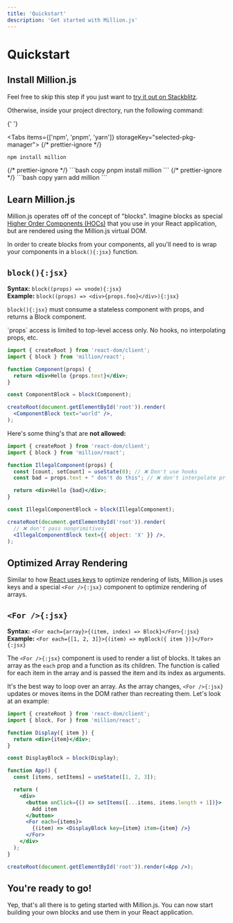 ```yaml
---
title: 'Quickstart'
description: 'Get started with Million.js'
---
```



# Quickstart

## Install Million.js

Feel free to skip this step if you just want to [try it out on Stackblitz](https://stackblitz.com/edit/million-template?file=App.tsx).

Otherwise, inside your project directory, run the following command:

{' '}

<Tabs items={['npm', 'pnpm', 'yarn']} storageKey="selected-pkg-manager">
  {/* prettier-ignore */}
  <Tab>
  ```bash copy
  npm install million
  ```
  </Tab>
  {/* prettier-ignore */}
  <Tab>
  ```bash copy
  pnpm install million
  ```
  </Tab>
  {/* prettier-ignore */}
  <Tab>
  ```bash copy
  yarn add million
  ```
  </Tab>
</Tabs>

## Learn Million.js

Million.js operates off of the concept of "blocks". Imagine blocks as special [Higher Order Components (HOCs)](https://legacy.reactjs.org/docs/higher-order-components.html) that you use in your React application, but are rendered using the Million.js virtual DOM.

In order to create blocks from your components, all you'll need to is wrap your components in a `block(){:jsx}` function.

## `block(){:jsx}`

**Syntax:** `block((props) => vnode){:jsx}`\
**Example:** `block((props) => <div>{props.foo}</div>){:jsx}`

`block(){:jsx}` must consume a stateless component with props, and returns a Block component.

<Callout>
  `props` access is limited to top-level access only. No hooks, no interpolating
  props, etc.
</Callout>

```jsx {2, 8}
import { createRoot } from 'react-dom/client';
import { block } from 'million/react';

function Component(props) {
  return <div>Hello {props.text}</div>;
}

const ComponentBlock = block(Component);

createRoot(document.getElementById('root')).render(
  <ComponentBlock text="world" />,
);
```

Here's some thing's that are **not allowed:**

```jsx
import { createRoot } from 'react-dom/client';
import { block } from 'million/react';

function IllegalComponent(props) {
  const [count, setCount] = useState(0); // ❌ Don't use hooks
  const bad = props.text + " don't do this"; // ❌ don't interpolate props

  return <div>Hello {bad}</div>;
}

const IllegalComponentBlock = block(IllegalComponent);

createRoot(document.getElementById('root')).render(
  // ❌ don't pass nonprimitives
  <IllegalComponentBlock text={{ object: 'X' }} />,
);
```

## Optimized Array Rendering

Similar to how [React uses keys](https://react.dev/learn/rendering-lists#keeping-list-items-in-order-with-key
) to optimize rendering of lists, Million.js uses keys and a special `<For />{:jsx}` component to optimize rendering of arrays.

## `<For />{:jsx}`

**Syntax:** `<For each={array}>{(item, index) => Block}</For>{:jsx}`\
**Example:** `<For each={[1, 2, 3]}>{(item) => myBlock({ item })}</For>{:jsx}`

The `<For />{:jsx}` component is used to render a list of blocks. It takes an array as the `each` prop and a function as its children. The function is called for each item in the array and is passed the item and its index as arguments.

It's the best way to loop over an array. As the array changes, `<For />{:jsx}` updates or moves items in the DOM rather than recreating them. Let's look at an example:

```jsx {8, 18-20}
import { createRoot } from 'react-dom/client';
import { block, For } from 'million/react';

function Display({ item }) {
  return <div>{item}</div>;
}

const DisplayBlock = block(Display);

function App() {
  const [items, setItems] = useState([1, 2, 3]);

  return (
    <div>
      <button onClick={() => setItems([...items, items.length + 1])}>
        Add item
      </button>
      <For each={items}>
        {(item) => <DisplayBlock key={item} item={item} />}
      </For>
    </div>
  );
}

createRoot(document.getElementById('root')).render(<App />);
```

## You're ready to go!

Yep, that's all there is to geting started with Million.js. You can now start building your own blocks and use them in your React application.
